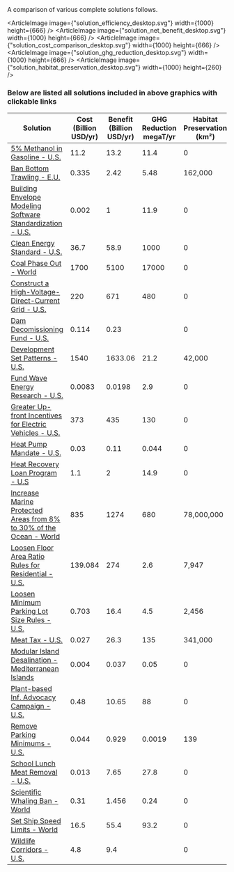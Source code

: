 
<div className="standard-font-3 standard-font-color-3 text-base">A comparison of various complete solutions follows.</div>

<ArticleImage image={"solution_efficiency_desktop.svg"} width={1000} height={666} />
<ArticleImage image={"solution_net_benefit_desktop.svg"} width={1000} height={666} />
<ArticleImage image={"solution_cost_comparison_desktop.svg"} width={1000} height={666} />
<ArticleImage image={"solution_ghg_reduction_desktop.svg"} width={1000} height={666} />
<ArticleImage image={"solution_habitat_preservation_desktop.svg"} width={1000} height={260} />

### Below are listed all solutions included in above graphics with clickable links


| Solution | Cost (Billion USD/yr) | Benefit (Billion USD/yr) | GHG Reduction megaT/yr | Habitat Preservation (km²) |
|--------------------------------------------------------------|---|---|---|---|
| [5% Methanol in Gasoline - U.S.](/energy/energy_distribution/methanol#blend-5-methanol-into-the-us-gas-supply)                                                                  | 11.2                  | 13.2                     | 11.4                   | 0                          |
| [Ban Bottom Trawling - E.U.](/oceans/ocean_industry/seafood#ban-bottom-trawling-on-the-high-seas)                                                                               | 0.335                 | 2.42                     | 5.48                   | 162,000                    |
| [Building Envelope Modeling Software Standardization - U.S.](/energy/cities/building_energy#building-envelope-modeling-software-standardization)                                | 0.002                 | 1                        | 11.9                   | 0                          |
| [Clean Energy Standard - U.S.](/energy/energy_socioeconomics/policy_se#clean-energy-standard)                                                                                   | 36.7                  | 58.9                     | 1000                   | 0                          |
| [Coal Phase Out - World](/energy/energy_production/coal#coal-should-be-phased-out)                                                                                              | 1700                  | 5100                     | 17000                  | 0                          |
| [Construct a High-Voltage-Direct-Current Grid - U.S.](https://urban-cruise-ship.vercel.app/energy/energy_distribution/grid_design)                                              | 220                   | 671                      | 480                    | 0                          |
| [Dam Decomissioning Fund - U.S.](/energy/energy_production/hydro#dam-decommissioning-fund)                                                                                      | 0.114                 | 0.23                     |                        | 0                          |
| [Development Set Patterns - U.S.](/cities/cities_mobility/development_sets#development-set-patterns)                                                                            | 1540                  | 1633.06                  | 21.2                   | 42,000                     |
| [Fund Wave Energy Research - U.S.](/energy/energy_production/mhk#fund-wave-energy-r-d-at-8-3-billion-over-10-years)                                                             | 0.0083                | 0.0198                   | 2.9                    | 0                          |
| [Greater Up-front Incentives for Electric Vehicles - U.S.](/energy/transport/transpo_cars#congress-should-institute-greater-up-front-incentives)                                | 373                   | 435                      | 130                    | 0                          |
| [Heat Pump Mandate - U.S.](/energy/cities/heating#heat-pump-water-heater-mandate-for-new-home-construction)                                                                     | 0.03                  | 0.11                     | 0.044                  | 0                          |
| [Heat Recovery Loan Program - U.S](/energy/industry/industrial_systems#industrial-waste-heat-recovery-loan-program)                                                             | 1.1                   | 2                        | 14.9                   | 0                          |
| [Increase Marine Protected Areas from 8% to 30% of the Ocean - World](/oceans/ocean_environment/ocean_biodiversity#increase-marine-protected-areas-from-8-to-30-of-the-ocean)   | 835                   | 1274                     | 680                    | 78,000,000                 |
| [Loosen Floor Area Ratio Rules for Residential - U.S.](/cities/cities_land_use/cities_zoning_rules#loosen-floor-area-ratio-rules)                                               | 139.084               | 274                      | 2.6                    | 7,947                      |
| [Loosen Minimum Parking Lot Size Rules - U.S.](/cities/cities_land_use/cities_zoning_rules#loosen-minimum-lot-size-rules)                                                       | 0.703                 | 16.4                     | 4.5                    | 2,456                      |
| [Meat Tax - U.S.](/matter/diet/diet_fw#u-s-meat-tax)                                                                                                                            | 0.027                 | 26.3                     | 135                    | 341,000                    |
| [Modular Island Desalination - Mediterranean Islands](/matter/water/water_provision#modular-desalination-plant-powered-by-renewable-energy)                                     | 0.004                 | 0.037                    | 0.05                   | 0                          |
| [Plant-based Inf. Advocacy Campaign - U.S.](/matter/diet/diet_fw#plant-based-informational-advocacy-campaign)                                                                   | 0.48                  | 10.65                    | 88                     | 0                          |
| [Remove Parking Minimums - U.S.](/cities/cities_land_use/cities_zoning_rules#remove-parking-minimums)                                                                           | 0.044                 | 0.929                    | 0.0019                 | 139                        |
| [School Lunch Meat Removal - U.S.](/matter/diet/diet_health#national-school-lunch-program-meat-removal-u-s)                                                                     | 0.013                 | 7.65                     | 27.8                   | 0                          |
| [Scientific Whaling Ban - World](/oceans/ocean_environment/ocean_biodiversity#ban-whaling-for-scientific-research)                                                              | 0.31                  | 1.456                    | 0.24                   | 0                          |
| [Set Ship Speed Limits - World](/oceans/ocean_environment/ocean_biodiversity#set-ship-speed-limits)                                                                             | 16.5                  | 55.4                     | 93.2                   | 0                          |
| [Wildlife Corridors - U.S.](/habitat/environment/land_use_socio#wildlife-corridors)                                                                                             | 4.8                   | 9.4                      |                        | 0                          |